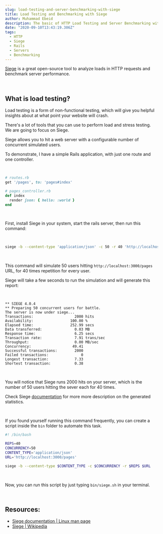 ```yaml
---
slug: load-testing-and-server-benchmarking-with-siege
title: Load Testing and Benchmarking with Siege
author: Muhammad Ebeid
description: The basic of HTTP Load Testing and Server Benchmarking with Siege
date: "2020-09-10T13:43:19.306Z"
tags:
  - HTTP
  - Siege
  - Rails
  - Servers
  - Benchmarking
---
```

[Siege](https://linux.die.net/man/1/siege) is a great open-source tool to
analyze loads in HTTP requests and benchmark server performance.

<br />

## What is load testing?
Load testing is a form of non-functional testing, which will give you helpful
insights about at what point your website will crash.

There's a lot of tools that you can use to perform load and stress testing. We
are going to focus on Siege.

Siege allows you to hit a web server with a configurable number of concurrent
simulated users.

To demonstrate, I have a simple Rails application, with just one route and one
controller.

<br />

```ruby
# routes.rb
get '/pages', to: 'pages#index'

# pages_controller.rb
def index
  render json: { hello: :world }
end
```

<br />

First, install Siege in your system, start the rails server, then run this
command:

<br />

```sh
siege -b --content-type 'application/json' -c 50 -r 40 'http://localhost:3000/pages'
```

<br />

This command will simulate 50 users hitting `http://localhost:3000/pages`
URL, for 40 times repetition for every user.

Siege will take a few seconds to run the simulation and will generate this
report:

<br />

```
** SIEGE 4.0.4
** Preparing 50 concurrent users for battle.
The server is now under siege...
Transactions:                   2000 hits
Availability:                 100.00 %
Elapsed time:                 252.99 secs
Data transferred:               0.03 MB
Response time:                  6.25 secs
Transaction rate:               7.91 trans/sec
Throughput:                     0.00 MB/sec
Concurrency:                   49.41
Successful transactions:        2000
Failed transactions:               0
Longest transaction:            7.33
Shortest transaction:           0.38
```

<br />

You will notice that Siege runs 2000 hits on your server, which is the number
of 50 users hitting the sever each for 40 times.

Check Siege [documentation](https://linux.die.net/man/1/siege) for more
more description on the generated statistics.

<br />

If you found yourself running this command frequently, you can create a
script inside the `bin` folder to automate this task.

```bash
#! /bin/bash

REPS=40
CONCURRENCY=50
CONTENT_TYPE='application/json'
URL='http://localhost:3000/pages'

siege -b --content-type $CONTENT_TYPE -c $CONCURRENCY -r $REPS $URL
```

<br />

Now, you can run this script by just typing `bin/siege.sh` in your terminal.

<br />

## Resources:
- [Siege documentation | Linux man page](https://linux.die.net/man/1/siege)
- [Siege | Wikipedia](https://en.wikipedia.org/wiki/Siege_(software))
